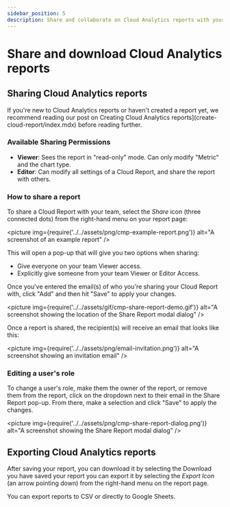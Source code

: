 ```yaml
---
sidebar_position: 5
description: Share and collaborate on Cloud Analytics reports with your peers and team members.
---
```


# Share and download Cloud Analytics reports

## Sharing Cloud Analytics reports

If you're new to Cloud Analytics reports or haven't created a report yet, we recommend reading our post on Creating Cloud Analytics reports](create-cloud-report/index.mdx) before reading further.

### Available Sharing Permissions

- **Viewer**: Sees the report in "read-only" mode. Can only modify "Metric" and the chart type.
- **Editor**: Can modify all settings of a Cloud Report, and share the report with others.

### How to share a report

To share a Cloud Report with your team, select the _Share_ icon (three connected dots) from the right-hand menu on your report page:

<picture
  img={require('../../assets/png/cmp-example-report.png')}
  alt="A screenshot of an example report"
/>

This will open a pop-up that will give you two options when sharing:

- Give everyone on your team Viewer access.
- Explicitly give someone from your team Viewer or Editor Access.

Once you've entered the email(s) of who you're sharing your Cloud Report with, click "Add" and then hit "Save" to apply your changes.

<picture
  img={require('../../assets/gif/cmp-share-report-demo.gif')}
  alt="A screenshot showing the location of the Share Report modal dialog"
/>

Once a report is shared, the recipient(s) will receive an email that looks like this:

<picture
  img={require('../../assets/png/email-invitation.png')}
  alt="A screenshot showing an invitation email"
/>

### Editing a user's role

To change a user's role, make them the owner of the report, or remove them from the report, click on the dropdown next to their email in the Share Report pop-up. From there, make a selection and click "Save" to apply the changes.

<picture
  img={require('../../assets/png/cmp-share-report-dialog.png')}
  alt="A screenshot showing the Share Report modal dialog"
/>

## Exporting Cloud Analytics reports

After saving your report, you can download it by selecting the Download you have saved your report you can export it by selecting the _Export Icon_ (an arrow pointing down) from the right-hand menu on the report page.

You can export reports to CSV or directly to Google Sheets.
